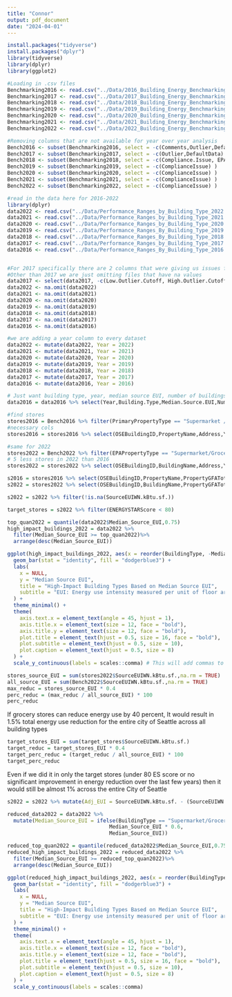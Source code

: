 ```yaml
---
title: "Connor"
output: pdf_document
date: "2024-04-01"
---
```


```r
install.packages("tidyverse")
install.packages("dplyr")
library(tidyverse)
library(dplyr)
library(ggplot2)
```


```r
#Loading in .csv files
Benchmarking2016 <- read.csv("../Data/2016_Building_Energy_Benchmarking.csv", header = TRUE)
Benchmarking2017 <- read.csv("../Data/2017_Building_Energy_Benchmarking.csv", header = TRUE)
Benchmarking2018 <- read.csv("../Data/2018_Building_Energy_Benchmarking.csv", header = TRUE)
Benchmarking2019 <- read.csv("../Data/2019_Building_Energy_Benchmarking.csv", header = TRUE)
Benchmarking2020 <- read.csv("../Data/2020_Building_Energy_Benchmarking.csv", header = TRUE)
Benchmarking2021 <- read.csv("../Data/2021_Building_Energy_Benchmarking.csv", header = TRUE)
Benchmarking2022 <- read.csv("../Data/2022_Building_Energy_Benchmarking.csv", header = TRUE)

#Removing columns that are not available for year over year analysis
Bench2016 <- subset(Benchmarking2016, select = -c(Comments,Outlier,DefaultData) )
Bench2017 <- subset(Benchmarking2017, select = -c(Outlier,DefaultData) )
Bench2018 <- subset(Benchmarking2018, select = -c(Compliance.Issue, EPA.Building.Sub.Type.Name) )
Bench2019 <- subset(Benchmarking2019, select = -c(ComplianceIssue) )
Bench2020 <- subset(Benchmarking2020, select = -c(ComplianceIssue) )
Bench2021 <- subset(Benchmarking2021, select = -c(ComplianceIssue) )
Bench2022 <- subset(Benchmarking2022, select = -c(ComplianceIssue) )
```

```r
#read in the data here for 2016-2022
library(dplyr)
data2022 <- read.csv("../Data/Performance_Ranges_by_Building_Type_2022.csv")
data2021 <- read.csv("../Data/Performance_Ranges_by_Building_Type_2021.csv")
data2020 <- read.csv("../Data/Performance_Ranges_by_Building_Type_2020.csv")
data2019 <- read.csv("../Data/Performance_Ranges_By_Building_Type_2019.csv")
data2018 <- read.csv("../Data/Performance_Ranges_By_Building_Type_2018.csv")
data2017 <- read.csv("../Data/Performance_Ranges_by_Building_Type_2017.csv")
data2016 <- read.csv("../Data/Performance_Ranges_By_Building_Type_2016.csv")


#For 2017 specifically there are 2 columns that were giving us issues for data cleaning immediately.
#Other than 2017 we are just omitting files that have na values
data2017 <- select(data2017, -c(Low.Outlier.Cutoff, High.Outlier.Cutoff))
data2022 <- na.omit(data2022)
data2021 <- na.omit(data2021)
data2020 <- na.omit(data2020)
data2019 <- na.omit(data2019)
data2018 <- na.omit(data2018)
data2017 <- na.omit(data2017)
data2016 <- na.omit(data2016)
```

```r
#we are adding a year column to every dataset 
data2022 <- mutate(data2022, Year = 2022)
data2021 <- mutate(data2021, Year = 2021)
data2020 <- mutate(data2020, Year = 2020)
data2019 <- mutate(data2019, Year = 2019)
data2018 <- mutate(data2018, Year = 2018)
data2017 <- mutate(data2017, Year = 2017)
data2016 <- mutate(data2016, Year = 2016)
```

```r
# Just want building type, year, median source EUI, number of buildings
data2016 = data2016 %>% select(Year,Building.Type,Median.Source.EUI,Number.of.Buildings)
```














```r
#find stores
stores2016 = Bench2016 %>% filter(PrimaryPropertyType == "Supermarket / Grocery Store")
#necessary cols
stores2016 = stores2016 %>% select(OSEBuildingID,PropertyName,Address,YearBuilt,NumberofBuildings,NumberofFloors,PropertyGFATotal,PropertyGFAParking,PropertyGFABuilding.s.,ENERGYSTARScore,SiteEUIWN.kBtu.sf.,SiteEnergyUseWN.kBtu.,SourceEUIWN.kBtu.sf.,Electricity.kWh.,Electricity.kBtu.,NaturalGas.therms.,NaturalGas.kBtu.,ComplianceStatus,TotalGHGEmissions,GHGEmissionsIntensity)
```

```r
#same for 2022
stores2022 = Bench2022 %>% filter(EPAPropertyType == "Supermarket/Grocery Store")
# 5 less stores in 2022 than 2016
stores2022 = stores2022 %>% select(OSEBuildingID,BuildingName,Address,YearBuilt,NumberofBuildings,NumberofFloors,PropertyGFATotal,PropertyGFAParking,PropertyGFABuilding.s.,ENERGYSTARScore,SiteEUIWN.kBtu.sf.,SiteEnergyUseWN.kBtu.,SourceEUIWN.kBtu.sf.,Electricity.kWh.,Electricity.kBtu.,NaturalGas.therms.,NaturalGas.kBtu.,ComplianceStatus,TotalGHGEmissions,GHGEmissionsIntensity)
```

```r
s2016 = stores2016 %>% select(OSEBuildingID,PropertyName,PropertyGFATotal,ENERGYSTARScore,SourceEUIWN.kBtu.sf., )
s2022 = stores2022 %>% select(OSEBuildingID,BuildingName,PropertyGFATotal,ENERGYSTARScore,SourceEUIWN.kBtu.sf.)
```

```r
s2022 = s2022 %>% filter(!is.na(SourceEUIWN.kBtu.sf.))

target_stores = s2022 %>% filter(ENERGYSTARScore < 80)
```

```r
top_quan2022 = quantile(data2022$Median_Source_EUI,0.75)
high_impact_buildings_2022 = data2022 %>%
  filter(Median_Source_EUI >= top_quan2022)%>%
  arrange(desc(Median_Source_EUI))

ggplot(high_impact_buildings_2022, aes(x = reorder(BuildingType, -Median_Source_EUI), y = Median_Source_EUI)) +
  geom_bar(stat = "identity", fill = "dodgerblue3") +
  labs(
    x = NULL,
    y = "Median Source EUI",
    title = "High-Impact Building Types Based on Median Source EUI",
    subtitle = "EUI: Energy use intensity measured per unit of floor area",
  ) +
  theme_minimal() +
  theme(
    axis.text.x = element_text(angle = 45, hjust = 1),
    axis.title.x = element_text(size = 12, face = "bold"),
    axis.title.y = element_text(size = 12, face = "bold"),
    plot.title = element_text(hjust = 0.5, size = 16, face = "bold"),
    plot.subtitle = element_text(hjust = 0.5, size = 10),
    plot.caption = element_text(hjust = 0.5, size = 8)
  ) +
  scale_y_continuous(labels = scales::comma) # This will add commas to y-axis labels for readability
```



```r
stores_source_EUI = sum(stores2022$SourceEUIWN.kBtu.sf.,na.rm = TRUE)
all_source_EUI = sum(Bench2022$SourceEUIWN.kBtu.sf.,na.rm = TRUE)
max_reduc = stores_source_EUI * 0.4
perc_reduc = (max_reduc / all_source_EUI) * 100
perc_reduc
```
If grocery stores can reduce energy use by 40 percent, It would result in 1.5% total energy use reduction for the entire city of Seattle across all building types

```r
target_stores_EUI = sum(target_stores$SourceEUIWN.kBtu.sf.)
target_reduc = target_stores_EUI * 0.4
target_perc_reduc = (target_reduc / all_source_EUI) * 100
target_perc_reduc
```
Even if we did it in only the target stores (under 80 ES score or no significant improvement in energy reduction over the last few years) then it would still be almost 1% across the entire City of Seattle

```r
s2022 = s2022 %>% mutate(Adj_EUI = SourceEUIWN.kBtu.sf. - (SourceEUIWN.kBtu.sf.* 0.40))

```

```r
reduced_data2022 = data2022 %>%
  mutate(Median_Source_EUI = ifelse(BuildingType == "Supermarket/Grocery Store", 
                                 Median_Source_EUI * 0.6, 
                                 Median_Source_EUI))

```

```r
reduced_top_quan2022 = quantile(reduced_data2022$Median_Source_EUI,0.75)
reduced_high_impact_buildings_2022 = reduced_data2022 %>%
  filter(Median_Source_EUI >= reduced_top_quan2022)%>%
  arrange(desc(Median_Source_EUI))

ggplot(reduced_high_impact_buildings_2022, aes(x = reorder(BuildingType, -Median_Source_EUI), y = Median_Source_EUI)) +
  geom_bar(stat = "identity", fill = "dodgerblue3") +
  labs(
    x = NULL,
    y = "Median Source EUI",
    title = "High-Impact Building Types Based on Median Source EUI",
    subtitle = "EUI: Energy use intensity measured per unit of floor area",
  ) +
  theme_minimal() +
  theme(
    axis.text.x = element_text(angle = 45, hjust = 1),
    axis.title.x = element_text(size = 12, face = "bold"),
    axis.title.y = element_text(size = 12, face = "bold"),
    plot.title = element_text(hjust = 0.5, size = 16, face = "bold"),
    plot.subtitle = element_text(hjust = 0.5, size = 10),
    plot.caption = element_text(hjust = 0.5, size = 8)
  ) +
  scale_y_continuous(labels = scales::comma)
```

```r

```


















